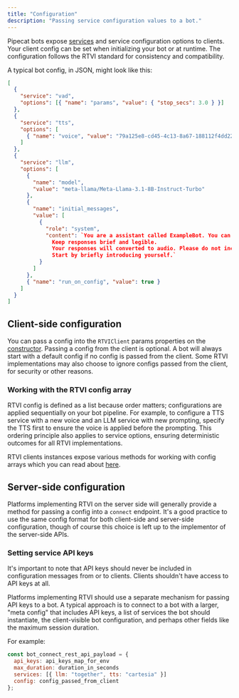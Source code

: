 ```yaml
---
title: "Configuration"
description: "Passing service configuration values to a bot."
---
```


Pipecat bots expose [services](./services) and service configuration options to clients. Your client config can be set when initializing your bot or at runtime. The configuration follows the RTVI standard for consistency and compatibility.

A typical bot config, in JSON, might look like this:

```json
[
  {
    "service": "vad",
    "options": [{ "name": "params", "value": { "stop_secs": 3.0 } }]
  },
  {
    "service": "tts",
    "options": [
      { "name": "voice", "value": "79a125e8-cd45-4c13-8a67-188112f4dd22" }
    ]
  },
  {
    "service": "llm",
    "options": [
      {
        "name": "model",
        "value": "meta-llama/Meta-Llama-3.1-8B-Instruct-Turbo"
      },
      {
        "name": "initial_messages",
        "value": [
          {
            "role": "system",
            "content": `You are a assistant called ExampleBot. You can ask me anything.
              Keep responses brief and legible.
              Your responses will converted to audio. Please do not include any special characters in your response other than '!' or '?'.
              Start by briefly introducing yourself.`
          }
        ]
      },
      { "name": "run_on_config", "value": true }
    ]
  }
]
```

## Client-side configuration

You can pass a config into the `RTVIClient` params properties on the [constructor](./client-constructor).
Passing a config from the client is optional. A bot will always start with a default config if no config is passed from the client.
Some RTVI implementations may also choose to ignore configs passed from the client, for security or other reasons.

### Working with the RTVI config array

RTVI config is defined as a list because order matters; configurations are applied sequentially on your bot pipeline.
For example, to configure a TTS service with a new voice and an LLM service with new prompting, specify the TTS first to ensure the voice is applied before the prompting.
This ordering principle also applies to service options, ensuring deterministic outcomes for all RTVI implementations.

RTVI clients instances expose various methods for working with config arrays which you can read about [here](./client-methods#bot-configuration).

## Server-side configuration

Platforms implementing RTVI on the server side will generally provide a method for passing a config into a `connect` endpoint. It's a good practice to use the same config format for both client-side and server-side configuration, though of course this choice is left up to the implementor of the server-side APIs.

### Setting service API keys

It's important to note that API keys should never be included in configuration messages from or to clients. Clients shouldn't have access to API keys at all.

Platforms implementing RTVI should use a separate mechanism for passing API keys to a bot. A typical approach is to connect to a bot with a larger, "meta config" that includes API keys, a list of services the bot should instantiate, the client-visible bot configuration, and perhaps other fields like the maximum session duration.

For example:

```javascript
const bot_connect_rest_api_payload = {
  api_keys: api_keys_map_for_env
  max_duration: duration_in_seconds
  services: [{ llm: "together", tts: "cartesia" }]
  config: config_passed_from_client
};
```
